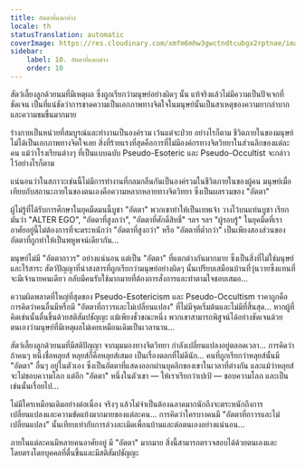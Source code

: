 ```yaml
---
title: อัตตาที่แตกต่าง
locale: th
statusTranslation: automatic
coverImage: https://res.cloudinary.com/xmfm6mhw3gwctndtcubgx2rptnae/image/upload/v1740468922/small_cover_tratado_de_psicologia_revolucionaria_a4c0dca4e0.webp
sidebar:
    label: 10. อัตตาที่แตกต่าง
    order: 10
---
```

สัตว์เลี้ยงลูกด้วยนมที่มีเหตุผล ซึ่งถูกเรียกว่ามนุษย์อย่างผิดๆ นั้น แท้จริงแล้วไม่มีความเป็นปัจเจกที่ชัดเจน เป็นที่แน่ชัดว่าการขาดความเป็นเอกภาพทางจิตใจในมนุษย์นั้นเป็นสาเหตุของความยากลำบากและความขมขื่นมากมาย

ร่างกายเป็นหน่วยที่สมบูรณ์และทำงานเป็นองค์รวม เว้นแต่จะป่วย อย่างไรก็ตาม ชีวิตภายในของมนุษย์ไม่ได้เป็นเอกภาพทางจิตใจเลย สิ่งที่ร้ายแรงที่สุดคือการที่ไม่มีองค์กรทางจิตวิทยาในส่วนลึกของแต่ละคน แม้ว่าโรงเรียนต่างๆ ที่เป็นแบบฉบับ Pseudo-Esoteric และ Pseudo-Occultist จะกล่าวไว้อย่างไรก็ตาม

แน่นอนว่าในสภาวะเช่นนี้ไม่มีการทำงานที่กลมกลืนกันเป็นองค์รวมในชีวิตภายในของผู้คน มนุษย์เมื่อเทียบกับสถานะภายในของตนเองคือความหลากหลายทางจิตวิทยา ซึ่งเป็นผลรวมของ "อัตตา"

ผู้ไม่รู้ที่ได้รับการศึกษาในยุคมืดมนนี้บูชา "อัตตา" พวกเขาทำให้เป็นเทพเจ้า วางไว้บนแท่นบูชา เรียกมันว่า "ALTER EGO", "อัตตาที่สูงกว่า", "อัตตาที่ศักดิ์สิทธิ์" ฯลฯ ฯลฯ "ผู้รอบรู้" ในยุคมืดที่เราอาศัยอยู่นี้ไม่ต้องการที่จะตระหนักว่า "อัตตาที่สูงกว่า" หรือ "อัตตาที่ต่ำกว่า" เป็นเพียงสองส่วนของอัตตาที่ถูกทำให้เป็นพหูพจน์เดียวกัน...

มนุษย์ไม่มี "อัตตาถาวร" อย่างแน่นอน แต่เป็น "อัตตา" ที่แตกต่างกันมากมาย ซึ่งเป็นสิ่งที่ไม่ใช่มนุษย์และไร้สาระ สัตว์ปัญญาที่น่าสงสารที่ถูกเรียกว่ามนุษย์อย่างผิดๆ นั้นเปรียบเสมือนบ้านที่วุ่นวายซึ่งแทนที่จะมีเจ้านายคนเดียว กลับมีคนรับใช้มากมายที่ต้องการสั่งการและทำตามใจชอบเสมอ...

ความผิดพลาดที่ใหญ่ที่สุดของ Pseudo-Esotericism และ Pseudo-Occultism ราคาถูกคือการคิดว่าคนอื่นมีหรือมี "อัตตาที่ถาวรและไม่เปลี่ยนแปลง" ที่ไม่มีจุดเริ่มต้นและไม่มีที่สิ้นสุด... หากผู้ที่คิดเช่นนั้นตื่นขึ้นด้วยสติสัมปชัญญะ แม้เพียงชั่วขณะหนึ่ง พวกเขาสามารถพิสูจน์ได้อย่างชัดเจนด้วยตนเองว่ามนุษย์ที่มีเหตุผลไม่เคยเหมือนเดิมเป็นเวลานาน...

สัตว์เลี้ยงลูกด้วยนมที่มีสติปัญญา จากมุมมองทางจิตวิทยา กำลังเปลี่ยนแปลงอยู่ตลอดเวลา... การคิดว่าถ้าคนๆ หนึ่งชื่อหลุยส์ หลุยส์ก็คือหลุยส์เสมอ เป็นเรื่องตลกที่ไม่ดีนัก... คนที่ถูกเรียกว่าหลุยส์นั้นมี "อัตตา" อื่นๆ อยู่ในตัวเอง ซึ่งเป็นอัตตาที่แสดงออกผ่านบุคลิกของเขาในเวลาที่ต่างกัน และแม้ว่าหลุยส์จะไม่ชอบความโลภ แต่อีก "อัตตา" หนึ่งในตัวเขา — ให้เราเรียกว่าเปเป้ — ชอบความโลภ และเป็นเช่นนั้นเรื่อยไป...

ไม่มีใครเหมือนเดิมอย่างต่อเนื่อง จริงๆ แล้วไม่จำเป็นต้องฉลาดมากนักถึงจะตระหนักถึงการเปลี่ยนแปลงและความขัดแย้งมากมายของแต่ละคน... การคิดว่าใครบางคนมี "อัตตาที่ถาวรและไม่เปลี่ยนแปลง" นั้นเทียบเท่ากับการล่วงละเมิดเพื่อนบ้านและต่อตนเองอย่างแน่นอน...

ภายในแต่ละคนมีหลายคนอาศัยอยู่ มี "อัตตา" มากมาย สิ่งนี้สามารถตรวจสอบได้ด้วยตนเองและโดยตรงโดยบุคคลที่ตื่นขึ้นและมีสติสัมปชัญญะ

